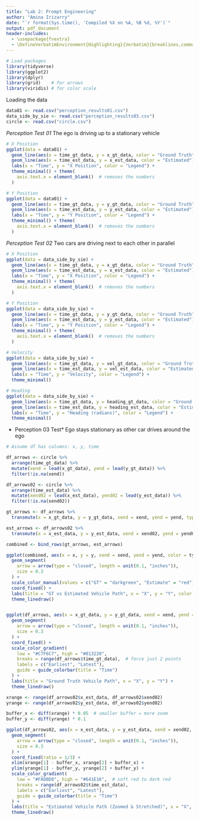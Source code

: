 ```yaml
---
title: "Lab 2: Prompt Engineering"
author: "Amina Irizarry"
date: "`r format(Sys.time(), 'Compiled %X on %A, %B %d, %Y')`"
output: pdf_document
header-includes:
  - \usepackage{fvextra}
  - \DefineVerbatimEnvironment{Highlighting}{Verbatim}{breaklines,commandchars=\\\{\}}
---
```

  
  
  
```r
# Load packages
library(tidyverse)
library(ggplot2) 
library(dplyr)
library(grid)    # for arrows
library(viridis) # for color scale


```

Loading the data

```r
data01 <- read.csv("perception_results01.csv")
data_side_by_sie <- read.csv("perception_results03.csv")
circle <- read.csv("circle.csv")
```

*Perception Test 01*
  The ego is driving up to a stationary vehicle
  
```r

# X Position
ggplot(data = data01) +
  geom_line(aes(x = time_gt_data, y = x_gt_data, color = "Ground Truth")) +
  geom_line(aes(x = time_est_data, y = x_est_data, color = "Estimated")) +
  labs(x = "Time", y = "X Position", color = "Legend") +
  theme_minimal() + theme(
    axis.text.x = element_blank()  # removes the numbers
  )

# Y Position
ggplot(data = data01) +
  geom_line(aes(x = time_gt_data, y = y_gt_data, color = "Ground Truth")) +
  geom_line(aes(x = time_est_data, y = y_est_data, color = "Estimated")) +
  labs(x = "Time", y = "Y Position", color = "Legend") +
  theme_minimal() + theme(
    axis.text.x = element_blank()  # removes the numbers
  )


```

*Perception Test 02*
  Two cars are driving next to each other in parallel

```r

# X Position
ggplot(data = data_side_by_sie) +
  geom_line(aes(x = time_gt_data, y = x_gt_data, color = "Ground Truth")) +
  geom_line(aes(x = time_est_data, y = x_est_data, color = "Estimated")) +
  labs(x = "Time", y = "X Position", color = "Legend") +
  theme_minimal() + theme(
    axis.text.x = element_blank()  # removes the numbers
  )

# Y Position
ggplot(data = data_side_by_sie) +
  geom_line(aes(x = time_gt_data, y = y_gt_data, color = "Ground Truth")) +
  geom_line(aes(x = time_est_data, y = y_est_data, color = "Estimated")) +
  labs(x = "Time", y = "Y Position", color = "Legend") +
  theme_minimal() + theme(
    axis.text.x = element_blank()  # removes the numbers
  )

# Velocity
ggplot(data = data_side_by_sie) +
  geom_line(aes(x = time_gt_data, y = vel_gt_data, color = "Ground Truth")) +
  geom_line(aes(x = time_est_data, y = vel_est_data, color = "Estimated")) +
  labs(x = "Time", y = "Velocity", color = "Legend") +
  theme_minimal()

# Heading
ggplot(data = data_side_by_sie) +
  geom_line(aes(x = time_gt_data, y = heading_gt_data, color = "Ground Truth")) +
  geom_line(aes(x = time_est_data, y = heading_est_data, color = "Estimated")) +
  labs(x = "Time", y = "Heading (radians)", color = "Legend") +
  theme_minimal()
```


* Perception 03 Test*
  Ego stays stationary as other car drives around the ego

```r
# Assume df has columns: x, y, time

df_arrows <- circle %>%
  arrange(time_gt_data) %>%
  mutate(xend = lead(x_gt_data), yend = lead(y_gt_data)) %>%
  filter(!is.na(xend))

df_arrows02 <- circle %>%
  arrange(time_est_data) %>%
  mutate(xend02 = lead(x_est_data), yend02 = lead(y_est_data)) %>%
  filter(!is.na(xend02))

gt_arrows <- df_arrows %>%
  transmute(x = x_gt_data, y = y_gt_data, xend = xend, yend = yend, type = "GT")

est_arrows <- df_arrows02 %>%
  transmute(x = x_est_data, y = y_est_data, xend = xend02, yend = yend02, type = "Estimate")

combined <- bind_rows(gt_arrows, est_arrows)

ggplot(combined, aes(x = x, y = y, xend = xend, yend = yend, color = type)) +
  geom_segment(
    arrow = arrow(type = "closed", length = unit(0.1, "inches")),
    size = 0.3
  ) +
  scale_color_manual(values = c("GT" = "darkgreen", "Estimate" = "red")) +
  coord_fixed() +
  labs(title = "GT vs Estimated Vehicle Path", x = "X", y = "Y", color = "Path Type") +
  theme_linedraw()


ggplot(df_arrows, aes(x = x_gt_data, y = y_gt_data, xend = xend, yend = yend, color = time_gt_data)) +
  geom_segment(
    arrow = arrow(type = "closed", length = unit(0.1, "inches")),
    size = 0.3
  ) +
  coord_fixed() +
  scale_color_gradient(
    low = "#C7F6C7", high = "#013220",
    breaks = range(df_arrows$time_gt_data),  # force just 2 points
    labels = c("Earliest", "Latest"),
    guide = guide_colorbar(title = "Time")
  ) +
  labs(title = "Ground Truth Vehicle Path", x = "X", y = "Y") +
  theme_linedraw()

xrange <- range(df_arrows02$x_est_data, df_arrows02$xend02)
yrange <- range(df_arrows02$y_est_data, df_arrows02$yend02)

buffer_x <- diff(xrange) * 0.05  # smaller buffer = more zoom
buffer_y <- diff(yrange) * 0.1

ggplot(df_arrows02, aes(x = x_est_data, y = y_est_data, xend = xend02, yend = yend02, color = time_est_data)) +
  geom_segment(
    arrow = arrow(type = "closed", length = unit(0.1, "inches")),
    size = 0.3
  ) +
  coord_fixed(ratio = 1/3) +
  xlim(xrange[1] - buffer_x, xrange[2] + buffer_x) +
  ylim(yrange[1] - buffer_y, yrange[2] + buffer_y) +
  scale_color_gradient(
    low = "#FADBD8", high = "#641E16",  # soft red to dark red
    breaks = range(df_arrows02$time_est_data),
    labels = c("Earliest", "Latest"),
    guide = guide_colorbar(title = "Time")
  ) +
  labs(title = "Estimated Vehicle Path (Zoomed & Stretched)", x = "X", y = "Y") +
  theme_linedraw()




```




